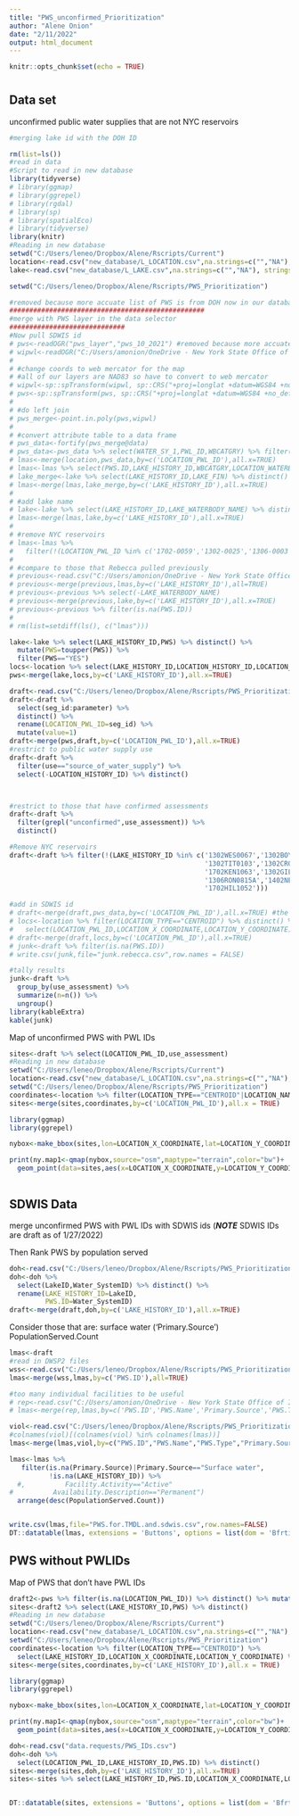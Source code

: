 ```yaml
---
title: "PWS_unconfirmed_Prioritization"
author: "Alene Onion"
date: "2/11/2022"
output: html_document
---
```


```r
knitr::opts_chunk$set(echo = TRUE)
```

#  {.tabset}

## Data set

unconfirmed public water supplies that are not NYC reservoirs

```r
#merging lake id with the DOH ID

rm(list=ls())
#read in data
#Script to read in new database
library(tidyverse)
# library(ggmap)
# library(ggrepel)
# library(rgdal)
# library(sp)
# library(spatialEco)
# library(tidyverse)
library(knitr)
#Reading in new database
setwd("C:/Users/leneo/Dropbox/Alene/Rscripts/Current")
location<-read.csv("new_database/L_LOCATION.csv",na.strings=c("","NA"), stringsAsFactors=FALSE)
lake<-read.csv("new_database/L_LAKE.csv",na.strings=c("","NA"), stringsAsFactors=FALSE)

setwd("C:/Users/leneo/Dropbox/Alene/Rscripts/PWS_Prioritization")

#removed because more accuate list of PWS is from DOH now in our database
#################################################
#merge with PWS layer in the data selector
#############################
#Now pull SDWIS id
# pws<-readOGR("pws_layer","pws_10_2021") #removed because more accuate list of PWS is from DOH now in our database
# wipwl<-readOGR("C:/Users/amonion/OneDrive - New York State Office of Information Technology Services/Lakes.Database/data/2020/data.requests/gis.data.selector","dec_wipwl_lakes")
# 
# #change coords to web mercator for the map
# #all of our layers are NAD83 so have to convert to web mercator
# wipwl<-sp::spTransform(wipwl, sp::CRS("+proj=longlat +datum=WGS84 +no_defs"))
# pws<-sp::spTransform(pws, sp::CRS("+proj=longlat +datum=WGS84 +no_defs"))
# 
# #do left join
# pws_merge<-point.in.poly(pws,wipwl)
# 
# #convert attribute table to a data frame
# pws_data<-fortify(pws_merge@data)
# pws_data<-pws_data %>% select(WATER_SY_1,PWL_ID,WBCATGRY) %>% filter(!is.na(PWL_ID)) %>% distinct() %>% rename(PWS.ID=WATER_SY_1,LOCATION_PWL_ID=PWL_ID)
# lmas<-merge(location,pws_data,by=c('LOCATION_PWL_ID'),all.x=TRUE)
# lmas<-lmas %>% select(PWS.ID,LAKE_HISTORY_ID,WBCATGRY,LOCATION_WATERBODY_CLASSIFICATION,LOCATION_PWL_ID) %>% filter(!is.na(PWS.ID)) %>% distinct()
# lake_merge<-lake %>% select(LAKE_HISTORY_ID,LAKE_FIN) %>% distinct()
# lmas<-merge(lmas,lake_merge,by=c('LAKE_HISTORY_ID'),all.x=TRUE)
# 
# #add lake name
# lake<-lake %>% select(LAKE_HISTORY_ID,LAKE_WATERBODY_NAME) %>% distinct()
# lmas<-merge(lmas,lake,by=c('LAKE_HISTORY_ID'),all.x=TRUE)
# 
# #remove NYC reservoirs
# lmas<-lmas %>% 
#   filter(!(LOCATION_PWL_ID %in% c('1702-0059','1302-0025','1306-0003')))
# 
# #compare to those that Rebecca pulled previously
# previous<-read.csv("C:/Users/amonion/OneDrive - New York State Office of Information Technology Services/Rscripts/PWS_Prioritization/PWS.csv")
# previous<-merge(previous,lmas,by=c('LAKE_HISTORY_ID'),all=TRUE)
# previous<-previous %>% select(-LAKE_WATERBODY_NAME)
# previous<-merge(previous,lake,by=c('LAKE_HISTORY_ID'),all.x=TRUE)
# previous<-previous %>% filter(is.na(PWS.ID))
# 
# rm(list=setdiff(ls(), c("lmas")))

lake<-lake %>% select(LAKE_HISTORY_ID,PWS) %>% distinct() %>% 
  mutate(PWS=toupper(PWS)) %>% 
  filter(PWS=="YES")
locs<-location %>% select(LAKE_HISTORY_ID,LOCATION_HISTORY_ID,LOCATION_PWL_ID) %>% distinct()
pws<-merge(lake,locs,by=c('LAKE_HISTORY_ID'),all.x=TRUE)

draft<-read.csv("C:/Users/leneo/Dropbox/Alene/Rscripts/PWS_Prioritization/2022_stayCALM_ponded_internal-draft-assessments.csv")
draft<-draft %>% 
  select(seg_id:parameter) %>% 
  distinct() %>% 
  rename(LOCATION_PWL_ID=seg_id) %>% 
  mutate(value=1)
draft<-merge(pws,draft,by=c('LOCATION_PWL_ID'),all.x=TRUE)
#restrict to public water supply use
draft<-draft %>% 
  filter(use=="source_of_water_supply") %>% 
  select(-LOCATION_HISTORY_ID) %>% distinct()



#restrict to those that have confirmed assessments
draft<-draft %>% 
  filter(grepl("unconfirmed",use_assessment)) %>% 
  distinct()

#Remove NYC reservoirs
draft<-draft %>% filter(!(LAKE_HISTORY_ID %in% c('1302WES0067','1302BOY0076','1302EAS0089','1302BOG0086','1302MID0062','1302DIV0083','1302CRO0059',
                                                 '1302TIT0103','1302CRO0109','1302AMA0050','1302MUS0044A','1302NEW0044',
                                                 '1702KEN1063','1302GIL0061','1302GLE0074','1302KIR0052','1404CAN0402A','1403PEP0358A',
                                                 '1306RON0815A','1402NEV0058B','1307ASH0848','1202SCH0638A','1301JER1042',
                                                 '1702HIL1052')))

#add in SDWIS id
# draft<-merge(draft,pws_data,by=c('LOCATION_PWL_ID'),all.x=TRUE) #the merge is incomplete so asking DOH for this data
# locs<-location %>% filter(LOCATION_TYPE=="CENTROID") %>% distinct() %>%
#   select(LOCATION_PWL_ID,LOCATION_X_COORDINATE,LOCATION_Y_COORDINATE) %>% distinct()
# draft<-merge(draft,locs,by=c('LOCATION_PWL_ID'),all.x=TRUE)
# junk<-draft %>% filter(is.na(PWS.ID))
# write.csv(junk,file="junk.rebecca.csv",row.names = FALSE)

#tally results
junk<-draft %>% 
  group_by(use_assessment) %>% 
  summarize(n=n()) %>% 
  ungroup()
library(kableExtra)
kable(junk)
```

Map of unconfirmed PWS with PWL IDs

```r
sites<-draft %>% select(LOCATION_PWL_ID,use_assessment)
#Reading in new database
setwd("C:/Users/leneo/Dropbox/Alene/Rscripts/Current")
location<-read.csv("new_database/L_LOCATION.csv",na.strings=c("","NA"), stringsAsFactors=FALSE)
setwd("C:/Users/leneo/Dropbox/Alene/Rscripts/PWS_Prioritization")
coordinates<-location %>% filter(LOCATION_TYPE=="CENTROID"|LOCATION_NAME=="CHAUTAUQUA S CSLAP SITE 33.1") %>% select(LOCATION_PWL_ID,LOCATION_X_COORDINATE,LOCATION_Y_COORDINATE) %>% distinct()
sites<-merge(sites,coordinates,by=c('LOCATION_PWL_ID'),all.x = TRUE)

library(ggmap)
library(ggrepel)

nybox<-make_bbox(sites,lon=LOCATION_X_COORDINATE,lat=LOCATION_Y_COORDINATE)

print(ny.map1<-qmap(nybox,source="osm",maptype="terrain",color="bw")+
  geom_point(data=sites,aes(x=LOCATION_X_COORDINATE,y=LOCATION_Y_COORDINATE,label=LOCATION_PWL_ID),size=4))



```



## SDWIS Data

merge unconfirmed PWS with PWL IDs with SDWIS ids
(___NOTE___ SDWIS IDs are draft as of 1/27/2022)

Then Rank PWS by population served

```r
doh<-read.csv("C:/Users/leneo/Dropbox/Alene/Rscripts/PWS_Prioritization/PWSrelated.csv")
doh<-doh %>%
  select(LakeID,Water_SystemID) %>% distinct() %>% 
  rename(LAKE_HISTORY_ID=LakeID,
         PWS.ID=Water_SystemID) 
draft<-merge(draft,doh,by=c('LAKE_HISTORY_ID'),all.x=TRUE)


```

Consider those that are:
surface water ('Primary.Source')
PopulationServed.Count

```r
lmas<-draft
#read in DWSP2 files
wss<-read.csv("C:/Users/leneo/Dropbox/Alene/Rscripts/PWS_Prioritization/water.systems.summary.csv")
lmas<-merge(wss,lmas,by=c('PWS.ID'),all=TRUE)

#too many individual facilities to be useful
# rep<-read.csv("C:/Users/amonion/OneDrive - New York State Office of Information Technology Services/Rscripts/PWS_Prioritization/facility.report.csv")
# lmas<-merge(rep,lmas,by=c('PWS.ID','PWS.Name','Primary.Source','PWS.Type','Owner.Type'),all=TRUE)

viol<-read.csv("C:/Users/leneo/Dropbox/Alene/Rscripts/PWS_Prioritization/Water System Summary viol.csv")
#colnames(viol)[(colnames(viol) %in% colnames(lmas))]
lmas<-merge(lmas,viol,by=c("PWS.ID","PWS.Name","PWS.Type","Primary.Source","Counties.Served","Cities.Served","PopulationServed.Count","Number.of.Facilities"),all.x=TRUE)

lmas<-lmas %>% 
   filter(is.na(Primary.Source)|Primary.Source=="Surface water",
          !is.na(LAKE_HISTORY_ID)) %>% 
  #,          Facility.Activity=="Active"
#          Availability.Description=="Permanent")
  arrange(desc(PopulationServed.Count))


write.csv(lmas,file="PWS.for.TMDL.and.sdwis.csv",row.names=FALSE)
DT::datatable(lmas, extensions = 'Buttons', options = list(dom = 'Bfrtip',buttons = c('copy', 'csv', 'excel', 'pdf', 'print')))


```

## PWS without PWLIDs

Map of PWS that don't have PWL IDs

```r
draft2<-pws %>% filter(is.na(LOCATION_PWL_ID)) %>% distinct() %>% mutate(PWS=="yes")
sites<-draft2 %>% select(LAKE_HISTORY_ID,PWS) %>% distinct()
#Reading in new database
setwd("C:/Users/leneo/Dropbox/Alene/Rscripts/Current")
location<-read.csv("new_database/L_LOCATION.csv",na.strings=c("","NA"), stringsAsFactors=FALSE)
setwd("C:/Users/leneo/Dropbox/Alene/Rscripts/PWS_Prioritization")
coordinates<-location %>% filter(LOCATION_TYPE=="CENTROID") %>% 
  select(LAKE_HISTORY_ID,LOCATION_X_COORDINATE,LOCATION_Y_COORDINATE) %>% distinct()
sites<-merge(sites,coordinates,by=c('LAKE_HISTORY_ID'),all.x = TRUE)

library(ggmap)
library(ggrepel)

nybox<-make_bbox(sites,lon=LOCATION_X_COORDINATE,lat=LOCATION_Y_COORDINATE)

print(ny.map1<-qmap(nybox,source="osm",maptype="terrain",color="bw")+
  geom_point(data=sites,aes(x=LOCATION_X_COORDINATE,y=LOCATION_Y_COORDINATE,label=LAKE_HISTORY_ID),size=4))

doh<-read.csv("data.requests/PWS_IDs.csv")
doh<-doh %>%
  select(LOCATION_PWL_ID,LAKE_HISTORY_ID,PWS.ID) %>% distinct() 
sites<-merge(sites,doh,by=c('LAKE_HISTORY_ID'),all.x=TRUE)
sites<-sites %>% select(LAKE_HISTORY_ID,PWS.ID,LOCATION_X_COORDINATE,LOCATION_Y_COORDINATE) %>% distinct()


DT::datatable(sites, extensions = 'Buttons', options = list(dom = 'Bfrtip',buttons = c('copy', 'csv', 'excel', 'pdf', 'print')))
```

